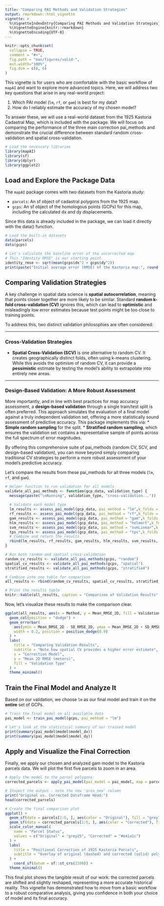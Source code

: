 ```yaml
---
title: "Comparing PAI Methods and Validation Strategies"
output: rmarkdown::html_vignette
vignette: >
  %\VignetteIndexEntry{Comparing PAI Methods and Validation Strategies}
  %\VignetteEngine{knitr::rmarkdown}
  %\VignetteEncoding{UTF-8}
---
```


```r
knitr::opts_chunk$set(
  collapse = TRUE,
  comment = "#>",
  fig.path = "man/figures/valid-",
  out.width="100%",
  fig.dim = c(8, 6)
)
```

This vignette is for users who are comfortable with the basic workflow of `mapAI` and want to explore more advanced topics. Here, we will address two key questions that arise in any real-world project:

1. Which PAI model (`lm`, `rf`, or `gam`) is best for my data?
2. How do I reliably estimate the accuracy of my chosen model?

To answer these, we will use a real-world dataset from the 1925 Kastoria Cadastral Map, which is included with the package. We will focus on comparing the performance of the three main correction pai_methods and demonstrate the crucial difference between standard random cross-validation and spatial cross-validation.

```r
# Load the necessary libraries
library(mapAI)
library(sf)
library(dplyr)
library(ggplot2)
```

## Load and Explore the Package Data

The `mapAI` package comes with two datasets from the Kastoria study:

* `parcels`: An sf object of cadastral polygons from the 1925 map.
* `gcps`: An sf object of the homologous points (GCPs) for this map, including the calculated dx and dy displacements.

Since this data is already included in the package, we can load it directly with the data() function.

```r
# Load the built-in datasets
data(parcels)
data(gcps)

# Let's calculate the baseline error of the uncorrected map
# This "Identity RMSE" is our starting point.
identity_rmse <- sqrt(mean(gcps$dx^2 + gcps$dy^2))
print(paste("Initial average error (RMSE) of the Kastoria map:", round(identity_rmse, 2), "meters"))

```


## Comparing Validation Strategies

A key challenge in spatial data science is **spatial autocorrelation**, meaning that points closer together are more likely to be similar. Standard **random k-fold cross-validation (CV)** ignores this, which can lead to **optimistic** and misleadingly low error estimates because test points might be too close to training points.

To address this, two distinct validation philosophies are often considered:

---

### Cross-Validation Strategies
* **Spatial Cross-Validation (SCV)** is one alternative to random CV. It creates geographically distinct folds, often using k-means clustering. While this avoids the optimism of random CV, it can provide a **pessimistic** estimate by testing the model's ability to extrapolate into entirely new areas.

---

### Design-Based Validation: A More Robust Assessment
More importantly, and in line with best practices for map accuracy assessment, a **design-based validation** through a single train/test split is often preferred. This approach simulates the evaluation of a final model against a truly independent validation set, offering a more statistically sound assessment of predictive accuracy. This package implements this via:
* **Simple random sampling** for the split.
* **Stratified random sampling**, which ensures the validation set contains a representative sample of points across the full spectrum of error magnitudes.

By offering this comprehensive suite of pai_methods (random CV, SCV, and design-based validation), you can move beyond simply comparing traditional CV strategies to perform a more robust assessment of your model's predictive accuracy.

Let's compare the results from these pai_methods for all three models (`lm`, `rf`, and `gam`).

```r
# Helper function to run validation for all models
validate_all_pai_methods <- function(gcp_data, validation_type) {
  message(paste("\nRunning", validation_type, "cross-validation..."))
  
  # Validate each model type
  lm_results <- assess_pai_model(gcp_data, pai_method = "lm",k_folds = 10, seed = 1, validation_type = validation_type)
  rf_results <- assess_pai_model(gcp_data, pai_method = "rf",k_folds = 10, seed = 1, validation_type = validation_type)
  gam_results <- assess_pai_model(gcp_data, pai_method = "gam",k_folds = 10, seed = 1, validation_type = validation_type)
  hlm_results <- assess_pai_model(gcp_data, pai_method = "helmert",k_folds = 10, seed = 1, validation_type = validation_type)
  svm_results <- assess_pai_model(gcp_data, pai_method = "svmLinear",k_folds = 10, seed = 1, validation_type = validation_type)  
  tps_results <- assess_pai_model(gcp_data, pai_method = "tps",k_folds = 10, seed = 1, validation_type = validation_type)   
  # Combine and return the results
  rbind(lm_results, rf_results, gam_results, hlm_results, svm_results, tps_results)
}

# Run both random and spatial cross-validation
random_cv_results <- validate_all_pai_methods(gcps, "random")
spatial_cv_results <- validate_all_pai_methods(gcps, "spatial")
stratified_results <- validate_all_pai_methods(gcps, "stratified")

# Combine into one table for comparison
all_results <- rbind(random_cv_results, spatial_cv_results, stratified_results)

# Print the results table
knitr::kable(all_results, caption = "Comparison of Validation Results", digits = 2)
```

Now, let's visualize these results to make the comparison clear.

```r
ggplot(all_results, aes(x = Method, y = Mean_RMSE_2D, fill = ValidationType)) +
  geom_col(position = "dodge") +
  geom_errorbar(
    aes(ymin = Mean_RMSE_2D - SD_RMSE_2D, ymax = Mean_RMSE_2D + SD_RMSE_2D),
    width = 0.2, position = position_dodge(0.9)
  ) +
  labs(
    title = "Comparing Validation Results",
    subtitle = "Note how spatial CV provides a higher error estimate",
    x = "Correction Model",
    y = "Mean 2D RMSE (meters)",
    fill = "Validation Type"
  ) +
  theme_minimal()
```

## Train the Final Model and Analyze It

Based on our validation, we choose `lm` as our final model and train it on the **entire** set of GCPs.

```r

# Train the final model on all available data
pai_model <- train_pai_model(gcps, pai_method = "lm")

# Let's look at the statistical summary of our trained model
print(summary(pai_model$model$model_dx))
print(summary(pai_model$model$model_dy))

```

## Apply and Visualize the Final Correction

Finally, we apply our chosen and analyzed gam model to the Kastoria parcels data. We will plot the first five parcels to zoom in an area.

```r
# Apply the model to the parcel polygons
corrected_parcels <- apply_pai_model(pai_model = pai_model, map = parcels)

# Inspect the output - note the new 'area_new' column
print("Original vs. Corrected Dataframe Head:")
head(corrected_parcels)

# Create the final comparison plot
ggplot() +
  geom_sf(data = parcels[1:5, ], aes(color = "Original"), fill = "grey75", linetype = "dashed") +
  geom_sf(data = corrected_parcels[1:5, ], aes(color = "Corrected"), fill = NA) +
  scale_color_manual(
    name = "Parcel Status",
    values = c("Original" = "grey25", "Corrected" = "#e41a1c")
  ) +
  labs(
    title = "Positional Correction of 1925 Kastoria Parcels",
    subtitle = "Overlay of original (dashed) and corrected (solid) polygons"
  ) +
    coord_sf(datum = sf::st_crs(2100)) +
  theme_minimal()
```

This final plot shows the tangible result of our work: the corrected parcels are shifted and slightly reshaped, representing a more accurate historical reality. This vignette has demonstrated how to move from a basic workflow to a robust comparative analysis, giving you confidence in both your choice of model and its final accuracy.
